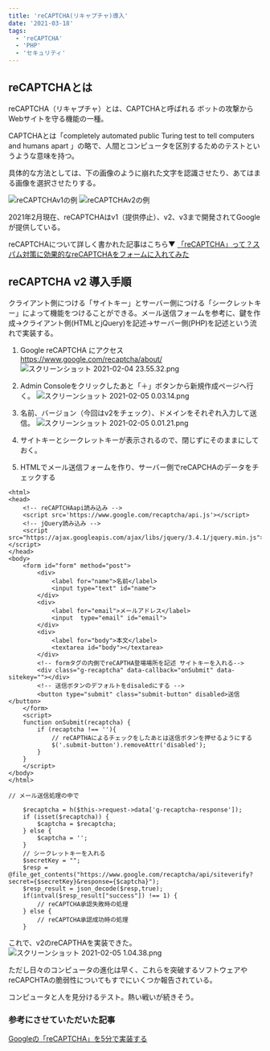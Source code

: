 ```yaml
---
title: 'reCAPTCHA(リキャプチャ)導入'
date: '2021-03-18'
tags:
  - 'reCAPTCHA'
  - 'PHP'
  - 'セキュリティ'
---
```


## reCAPTCHAとは

reCAPTCHA（リキャプチャ）とは、CAPTCHAと呼ばれる
ボットの攻撃からWebサイトを守る機能の一種。

CAPTCHAとは「completely automated public Turing test to tell computers and humans apart 」の略で、人間とコンピュータを区別するためのテストというような意味を持つ。

具体的な方法としては、下の画像のように崩れた文字を認識させたり、あてはまる画像を選択させたりする。

![reCAPTCHAv1の例](https://qiita-image-store.s3.ap-northeast-1.amazonaws.com/0/594194/a219bdd0-62ec-4a2c-7fb2-24c5432211c8.png)
![reCAPTCHAv2の例](https://qiita-image-store.s3.ap-northeast-1.amazonaws.com/0/594194/43588993-9150-4b6b-ef14-c7631dfc7021.png)

2021年2月現在、reCAPTCHAはv1（提供停止）、v2、v3まで開発されてGoogleが提供している。

reCAPTCHAについて詳しく書かれた記事はこちら▼
[「reCAPTCHA」って？スパム対策に効果的なreCAPTCHAをフォームに入れてみた](https://www.synergy-marketing.co.jp/blog/using_recaptcha_on_form)

## reCAPTCHA v2 導入手順

クライアント側につける「サイトキー」とサーバー側につける「シークレットキー」によって機能をつけることができる。メール送信フォームを参考に、鍵を作成→クライアント側(HTMLとjQuery)を記述→サーバー側(PHP)を記述という流れで実装する。

1. Google reCAPTCHA にアクセス
   https://www.google.com/recaptcha/about/
   ![スクリーンショット 2021-02-04 23.55.32.png](https://qiita-image-store.s3.ap-northeast-1.amazonaws.com/0/594194/55e07f03-c734-1bb2-eefc-f2cabb7c1d10.png)

1. Admin Consoleをクリックしたあと「＋」ボタンから新規作成ページへ行く。
   ![スクリーンショット 2021-02-05 0.03.14.png](https://qiita-image-store.s3.ap-northeast-1.amazonaws.com/0/594194/18fa70ed-2711-683a-9a33-86cefc9bc9d8.png)

1. 名前、バージョン（今回はv2をチェック）、ドメインをそれぞれ入力して送信。
   ![スクリーンショット 2021-02-05 0.01.21.png](https://qiita-image-store.s3.ap-northeast-1.amazonaws.com/0/594194/b52d85bf-3223-7a57-1502-1441e218132c.png)

1. サイトキーとシークレットキーが表示されるので、閉じずにそのままにしておく。

1. HTMLでメール送信フォームを作り、サーバー側でreCAPCHAのデータをチェックする

```HTML:html
<html>
<head>
    <!-- reCAPTCHAapi読み込み -->
    <script src='https://www.google.com/recaptcha/api.js'></script>
    <!-- jQuery読み込み -->
    <script src="https://ajax.googleapis.com/ajax/libs/jquery/3.4.1/jquery.min.js"></script>
</head>
<body>
    <form id="form" method="post">
        <div>
            <label for="name">名前</label>
            <input type="text" id="name">
        </div>
        <div>
            <label for="email">メールアドレス</label>
            <input  type="email" id="email">
        </div>
        <div>
            <label for="body">本文</label>
            <textarea id="body"></textarea>
        </div>
        <!-- formタグの内側でreCAPTHA登場場所を記述 サイトキーを入れる-->
        <div class="g-recaptcha" data-callback="onSubmit" data-sitekey=""></div>
        <!-- 送信ボタンのデフォルトをdisaledにする -->
        <button type="submit" class="submit-button" disabled>送信</button>
    </form>
    <script>
    function onSubmit(recaptcha) {
        if (recaptcha !== ''){
            // reCAPTHAによるチェックをしたあとは送信ボタンを押せるようにする
            $('.submit-button').removeAttr('disabled');
        }
    }
    </script>
</body>
</html>
```

```php:php
// メール送信処理の中で

    $recaptcha = h($this->request->data['g-recaptcha-response']);
    if (isset($recaptcha)) {
        $captcha = $recaptcha;
    } else {
        $captcha = '';
    }
    // シークレットキーを入れる
    $secretKey = "";
    $resp = @file_get_contents("https://www.google.com/recaptcha/api/siteverify?secret={$secretKey}&response={$captcha}");
    $resp_result = json_decode($resp,true);
    if(intval($resp_result["success"]) !== 1) {
        // reCAPTCHA承認失敗時の処理
    } else {
        // reCAPTCHA承認成功時の処理
    }
```

これで、v2のreCAPTHAを実装できた。
![スクリーンショット 2021-02-05 1.04.38.png](https://qiita-image-store.s3.ap-northeast-1.amazonaws.com/0/594194/1a4ac286-bcfe-85dc-d10a-de22ebdae845.png)

ただし日々のコンピュータの進化は早く、これらを突破するソフトウェアやreCAPCHTAの脆弱性についてもすでにいくつか報告されている。

コンピュータと人を見分けるテスト。熱い戦いが続きそう。

### 参考にさせていただいた記事

[Googleの「reCAPTCHA」を5分で実装する](https://liapoc.com/recaptcha.html)
